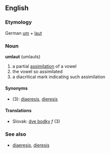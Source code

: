 == English ==
=== Etymology ===
German [[um]] + [[laut]]

=== Noun ===
'''umlaut''' (umlauts)

# a partial [[assimilation]] of a vowel
# the vowel so assimilated
# a diacritical mark indicating such assimilation

====Synonyms====
*(3): [[diaeresis]], [[dieresis]]

==== Translations ====
*Slovak: [[dve bodky]] ''f'' (3)

===See also===
*[[diaeresis]], [[dieresis]]